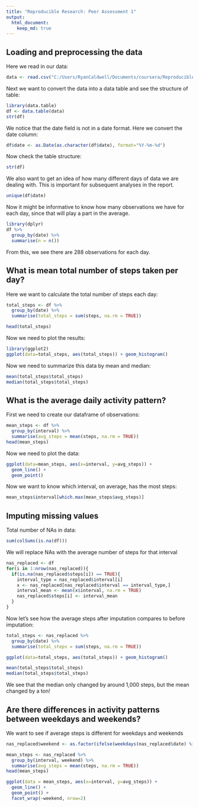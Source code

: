 ```yaml
---
title: "Reproducible Research: Peer Assessment 1"
output: 
  html_document:
    keep_md: true
---
```



## Loading and preprocessing the data

Here we read in our data:

```r
data <- read.csv("C:/Users/RyanCaldwell/Documents/coursera/Reproducible_Research/Project1/activity.csv")
```

Next we want to convert the data into a data table and see the structure of table:

```r
library(data.table)
df <- data.table(data)
str(df)
```

We notice that the date field is not in a date format. Here we convert the date column:

```r
df$date <- as.Date(as.character(df$date), format="%Y-%m-%d")
```

Now check the table structure:

```r
str(df)
```

We also want to get an idea of how many different days of data we are dealing with. This is important for subsequent analyses in the report.

```r
unique(df$date)
```

Now it might be informative to know how many observations we have for each day, since that will play a part in the average.

```r
library(dplyr)
df %>%
  group_by(date) %>%
  summarise(n = n())
```

From this, we see there are 288 observations for each day.

## What is mean total number of steps taken per day?

Here we want to calculate the total number of steps each day:

```r
total_steps <- df %>%
  group_by(date) %>%
  summarise(total_steps = sum(steps, na.rm = TRUE))

head(total_steps)
```

Now we need to plot the results:

```r
library(ggplot2)
ggplot(data=total_steps, aes(total_steps)) + geom_histogram()
```

Now we need to summarize this data by mean and median:

```r
mean(total_steps$total_steps)
median(total_steps$total_steps)
```

## What is the average daily activity pattern?

First we need to create our dataframe of observations:

```r
mean_steps <- df %>%
  group_by(interval) %>%
  summarise(avg_steps = mean(steps, na.rm = TRUE))
head(mean_steps)
```

Now we need to plot the data:

```r
ggplot(data=mean_steps, aes(x=interval, y=avg_steps)) + 
  geom_line() +
  geom_point()
```

Now we want to know which interval, on average, has the most steps:

```r
mean_steps$interval[which.max(mean_steps$avg_steps)]
```

## Imputing missing values

Total number of NAs in data:

```r
sum(colSums(is.na(df)))
```

We will replace NAs with the average number of steps for that interval

```r
nas_replaced <- df
for(i in 1:nrow(nas_replaced)){
  if(is.na(nas_replaced$steps[i]) == TRUE){
    interval_type = nas_replaced$interval[i]
    x <- nas_replaced[nas_replaced$interval == interval_type,]
    interval_mean <- mean(x$interval, na.rm = TRUE)
    nas_replaced$steps[i] <- interval_mean
  }
}
```

Now let's see how the average steps after imputation compares to before imputation:

```r
total_steps <- nas_replaced %>%
  group_by(date) %>%
  summarise(total_steps = sum(steps, na.rm = TRUE))
```

```r
ggplot(data=total_steps, aes(total_steps)) + geom_histogram()
```

```r
mean(total_steps$total_steps)
median(total_steps$total_steps)
```

We see that the median only changed by around 1,000 steps, but the mean changed by a ton!


## Are there differences in activity patterns between weekdays and weekends?

We want to see if average steps is different for weekdays and weekends

```r
nas_replaced$weekend <- as.factor(ifelse(weekdays(nas_replaced$date) %in% c('Saturday','Sunday'), 'weekend', 'weekday'))

mean_steps <- nas_replaced %>%
  group_by(interval, weekend) %>%
  summarise(avg_steps = mean(steps, na.rm = TRUE))
head(mean_steps)

ggplot(data = mean_steps, aes(x=interval, y=avg_steps)) +
  geom_line() +
  geom_point() +
  facet_wrap(~weekend, nrow=2)
```

